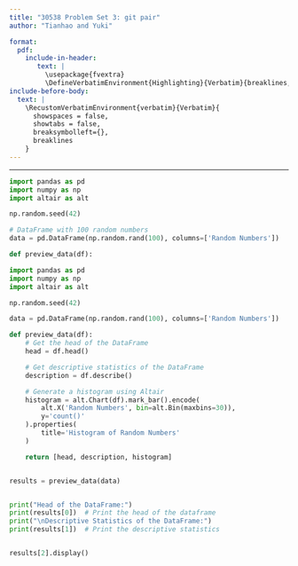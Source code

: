 ```yaml
---
title: "30538 Problem Set 3: git pair"
author: "Tianhao and Yuki"

format: 
  pdf:
    include-in-header: 
       text: |
         \usepackage{fvextra}
         \DefineVerbatimEnvironment{Highlighting}{Verbatim}{breaklines,commandchars=\\\{\}}
include-before-body:
  text: |
    \RecustomVerbatimEnvironment{verbatim}{Verbatim}{
      showspaces = false,
      showtabs = false,
      breaksymbolleft={},
      breaklines
    }
---
```

---

```python
import pandas as pd
import numpy as np
import altair as alt

np.random.seed(42)

# DataFrame with 100 random numbers
data = pd.DataFrame(np.random.rand(100), columns=['Random Numbers'])

def preview_data(df):

import pandas as pd
import numpy as np
import altair as alt

np.random.seed(42)

data = pd.DataFrame(np.random.rand(100), columns=['Random Numbers'])

def preview_data(df):
    # Get the head of the DataFrame
    head = df.head()

    # Get descriptive statistics of the DataFrame
    description = df.describe()

    # Generate a histogram using Altair
    histogram = alt.Chart(df).mark_bar().encode(
        alt.X('Random Numbers', bin=alt.Bin(maxbins=30)),
        y='count()'
    ).properties(
        title='Histogram of Random Numbers'
    )

    return [head, description, histogram]


results = preview_data(data)


print("Head of the DataFrame:")
print(results[0])  # Print the head of the dataframe
print("\nDescriptive Statistics of the DataFrame:")
print(results[1])  # Print the descriptive statistics


results[2].display()


```